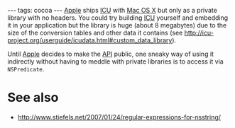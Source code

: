 ---
tags: cocoa
---
[[Apple]] ships [[ICU]] with [[Mac OS X]] but only as a private library with no headers. You could try building [[ICU]] yourself and embedding it in your application but the library is huge (about 8 megabytes) due to the size of the conversion tables and other data it contains (see http://icu-project.org/userguide/icudata.html#custom_data_library).

Until [[Apple]] decides to make the [[API]] public, one sneaky way of using it indirectly without having to meddle with private libraries is to access it via <tt>NSPredicate</tt>.

= See also =

* http://www.stiefels.net/2007/01/24/regular-expressions-for-nsstring/
